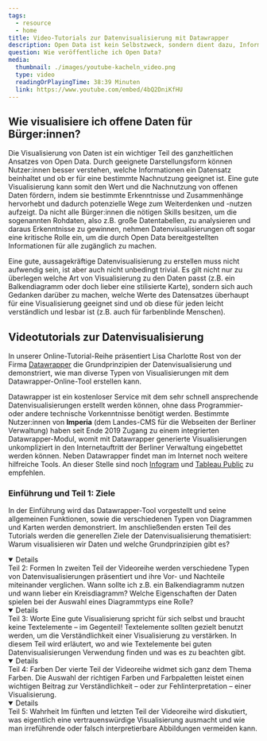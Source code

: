 ```yaml
---
tags:
  - resource
  - home
title: Video-Tutorials zur Datenvisualisierung mit Datawrapper
description: Open Data ist kein Selbstzweck, sondern dient dazu, Informationen einer breiten Masse zugänglich zu machen. Gut gemachte Datenvisualisierungen sind ein wichtiges Mittel, um Erkenntnisse aus Daten auf einfache Art und Weise zu präsentieren.
question: Wie veröffentliche ich Open Data?
media:
  thumbnail: ./images/youtube-kacheln_video.png
  type: video
  readingOrPlayingTime: 38:39 Minuten
  link: https://www.youtube.com/embed/4bQ2DniKfHU
---
```


## Wie visualisiere ich offene Daten für Bürger:innen?

Die Visualisierung von Daten ist ein wichtiger Teil des ganzheitlichen Ansatzes von Open Data. Durch geeignete Darstellungsform können Nutzer:innen besser verstehen, welche Informationen ein Datensatz beinhaltet und ob er für eine bestimmte Nachnutzung geeignet ist. Eine gute Visualisierung kann somit den Wert und die Nachnutzung von offenen Daten fördern, indem sie bestimmte Erkenntnisse und Zusammenhänge hervorhebt und dadurch potenzielle Wege zum Weiterdenken und -nutzen aufzeigt. Da nicht alle Bürger:innen die nötigen Skills besitzen, um die sogenannten Rohdaten, also z.B. große Datentabellen, zu analysieren und daraus Erkenntnisse zu gewinnen, nehmen Datenvisualisierungen oft sogar eine kritische Rolle ein, um die durch Open Data bereitgestellten Informationen für alle zugänglich zu machen.

Eine gute, aussagekräftige Datenvisualisierung zu erstellen muss nicht aufwendig sein, ist aber auch nicht unbedingt trivial. Es gilt nicht nur zu überlegen welche Art von Visualisierung zu den Daten passt (z.B. ein Balkendiagramm oder doch lieber eine stilisierte Karte), sondern sich auch Gedanken darüber zu machen, welche Werte des Datensatzes überhaupt für eine Visualisierung geeignet sind und ob diese für jeden leicht verständlich und lesbar ist (z.B. auch für farbenblinde Menschen). 

## Videotutorials zur Datenvisualisierung

In unserer Online-Tutorial-Reihe präsentiert Lisa Charlotte Rost von der Firma [Datawrapper](https://www.datawrapper.de/) die Grundprinzipien der Datenvisualisierung und demonstriert, wie man diverse Typen von Visualisierungen mit dem Datawrapper-Online-Tool erstellen kann.

Datawrapper ist ein kostenloser Service mit dem sehr schnell ansprechende Datenvisualisierungen erstellt werden können, ohne dass Programmier- oder andere technische Vorkenntnisse benötigt werden. Bestimmte Nutzer:innen von **Imperia** (dem Landes-CMS für die Webseiten der Berliner Verwaltung) haben seit Ende 2019 Zugang zu einem integrierten Datawrapper-Modul, womit mit Datawrapper generierte Visualisierungen unkompliziert in den Internetauftritt der Berliner Verwaltung eingebettet werden können. Neben Datawrapper findet man im Internet noch weitere hilfreiche Tools. An dieser Stelle sind noch [Infogram](https://infogram.com) und [Tableau Public](https://public.tableau.com/en-us/s/) zu empfehlen.



### Einführung und Teil 1: Ziele

In der Einführung wird das Datawrapper-Tool vorgestellt und seine allgemeinen Funktionen, sowie die verschiedenen Typen von Diagrammen und Karten werden demonstriert. Im anschließenden ersten Teil des Tutorials werden die generellen Ziele der Datenvisualisierung thematisiert: Warum visualisieren wir Daten und welche Grundprinzipien gibt es?

<VideoEmbed
  fullWidth={false}
  url="https://www.youtube.com/embed/4bQ2DniKfHU"
  mediaMetadata={frontmatter.media}
/>







<details open="open">
  <Heading tag="summary" class="mb-0">Teil 2: Formen</Heading>
  <Paragraph>In zweiten Teil der Videoreihe werden verschiedene Typen von Datenvisualisierungen präsentiert und ihre Vor- und Nachteile miteinander verglichen. Wann sollte ich z.B. ein Balkendiagramm nutzen und wann lieber ein Kreisdiagramm? Welche Eigenschaften der Daten spielen bei der Auswahl eines Diagrammtyps eine Rolle?</Paragraph>
  <VideoEmbed
    wrapperClass="mt-0 pt-0"
    class="sm:pt-0"
    url="https://www.youtube.com/embed/TfzW-NDqhZE"
    mediaMetadata={{
      type: 'video',
      readingOrPlayingTime: '32:11 Minuten',
      link: 'https://www.youtube.com/embed/TfzW-NDqhZE'
    }}
  />
</details>
<details open="open">
  <Heading tag="summary" class="mb-0">Teil 3: Worte</Heading>
  <Paragraph>Eine gute Visualisierung spricht für sich selbst und braucht keine Textelemente – im Gegenteil! Textelemente sollten gezielt benutzt werden, um die Verständlichkeit einer Visualisierung zu verstärken. In diesem Teil wird erläutert, wo and wie Textelemente bei guten Datenvisualisierungen Verwendung finden und was es zu beachten gibt.</Paragraph>
  <VideoEmbed
    wrapperClass="mt-0 pt-0"
    class="sm:pt-0"
    url="https://www.youtube.com/embed/Mo6sVxdxU6s"
    mediaMetadata={{
      type: 'video',
      readingOrPlayingTime: '46:27 Minuten',
      link: 'https://www.youtube.com/embed/Mo6sVxdxU6s'
    }}
  />
</details>
<details open="open">
  <Heading tag="summary" class="mb-0">Teil 4: Farben</Heading>
  <Paragraph>Der vierte Teil der Videoreihe widmet sich ganz dem Thema Farben. Die Auswahl der richtigen Farben und Farbpaletten leistet einen wichtigen Beitrag zur Verständlichkeit – oder zur Fehlinterpretation – einer Visualisierung.</Paragraph>
  <VideoEmbed
    wrapperClass="mt-0 pt-0"
    class="sm:pt-0"
    url="https://www.youtube.com/embed/29BoZh5200Q"
    mediaMetadata={{
      type: 'video',
      readingOrPlayingTime: '20:47 Minuten',
      link: 'https://www.youtube.com/embed/29BoZh5200Q'
    }}
  />
</details>
<details open="open">
  <Heading tag="summary" class="mb-0">Teil 5: Wahrheit</Heading>
  <Paragraph>Im fünften und letzten Teil der Videoreihe wird diskutiert, was eigentlich eine vertrauenswürdige Visualisierung ausmacht und wie man irreführende oder falsch interpretierbare Abbildungen vermeiden kann.</Paragraph>
  <VideoEmbed
    wrapperClass="mt-0 pt-0"
    class="sm:pt-0"
    url="https://www.youtube.com/embed/tSyVYAolJog"
    mediaMetadata={{
      type: 'video',
      readingOrPlayingTime: '26:29 Minuten',
      link: 'https://www.youtube.com/embed/tSyVYAolJog'
    }}
  />
</details>
